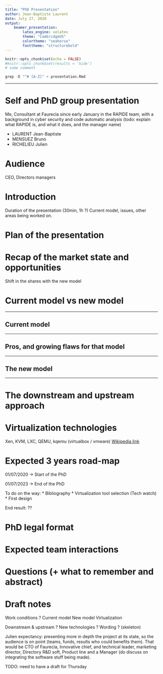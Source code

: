 ```yaml
---
title: "PhD Presentation"
author: Jean-Baptiste Laurent
date: July 27, 2020
output:
    beamer_presentation:
        latex_engine: xelatex
        theme: "CambridgeUS"
        colortheme: "seahorse"
        fonttheme: "structurebold"
---
```


<!-- Init of R -->

```r
knitr::opts_chunk$set(echo = FALSE)
#knitr::opts_chunk$set(results = 'hide')
# some comment
```

<!-- TOC -->
```r
grep -E "^# [A-Z]" < presentation.Rmd
```

---

# Self and PhD group presentation

Me,
Consultant at Faurecia since early January in the RAPIDE team, with a background in cyber security and code automatic analysis
(todo: explain what RAPIDE is, and what it does, and the manager name)

* LAURENT Jean-Baptiste
* MENSUEZ Bruno
* RICHELIEU Julien

# Audience

CEO, Directors  managers

# Introduction

Duration of the presentation (30min, 1h ?)
Current model, issues, other areas being worked on.

# Plan of the presentation

# Recap of the market state and opportunities

Shift in the shares with the new model

# Current model vs new model

---

## Current model

---

## Pros, and growing flaws for that model

---

## The new model

---

# The downstream and upstream approach

# Virtualization technologies

Xen, KVM, LXC, QEMU, kqemu (virtualbox / vmware)
[Wikipedia link](https://en.wikipedia.org/wiki/Comparison_of_platform_virtualization_software)

# Expected 3 years road-map

01/07/2020 -> Start of the PhD

01/07/2023 -> End of the PhD

To do on the way:
* Bibliography
* Virtualization tool selection (Tech watch)
* First design

End result: ??

# PhD legal format

# Expected team interactions

# Questions (+ what to remember and abstract)

# Draft notes

Work conditions ?
Current model
New model
Virtualization

Downstream & upstream ?
New technologies ?
Wording ? (skeleton)

Julien expectancy: presenting more in depth the project at its state, so the audience is on point (teams, funds, results who could benefits them).
That would be CTO of Faurecia, Innovative chief, and technical leader, marketing director, Directory R&D soft, Product line and a Manager (do discuss on integrating the software stuff being made).

TODO: need to have a draft for Thursday
